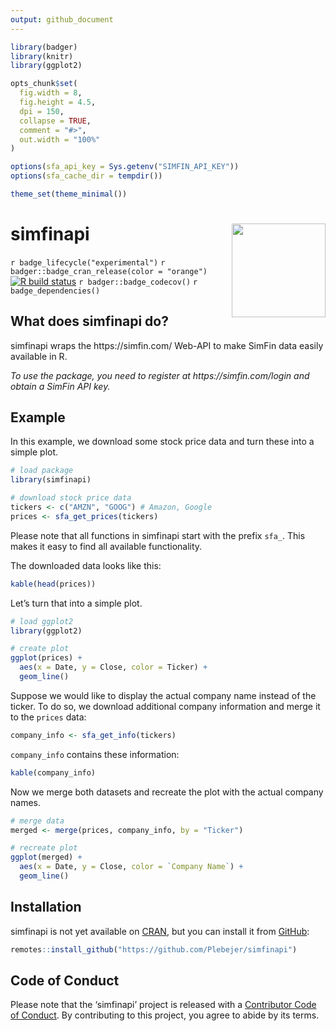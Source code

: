 ```yaml
---
output: github_document
---
```


<!-- README.md is generated from README.Rmd. Please edit that file -->

```r
library(badger)
library(knitr)
library(ggplot2)

opts_chunk$set(
  fig.width = 8,
  fig.height = 4.5,
  dpi = 150,
  collapse = TRUE,
  comment = "#>",
  out.width = "100%"
)

options(sfa_api_key = Sys.getenv("SIMFIN_API_KEY"))
options(sfa_cache_dir = tempdir())

theme_set(theme_minimal())
```

# simfinapi <img src="https://github.com/Plebejer/simfinapi/blob/master/logo.png?raw=true" align="right" height="150">

`r badge_lifecycle("experimental")`
`r badger::badge_cran_release(color = "orange")`
[![R build status](https://github.com/Plebejer/simfinapi/workflows/R-CMD-check/badge.svg)](https://github.com/Plebejer/simfinapi/actions)
`r badger::badge_codecov()`
`r badge_dependencies()`

## What does simfinapi do?
simfinapi wraps the https://simfin.com/ Web-API to make SimFin data easily
available in R. 

*To use the package, you need to register at https://simfin.com/login and obtain
a SimFin API key.*


## Example
In this example, we download some stock price data and turn these into a simple
plot.

```r
# load package
library(simfinapi)

# download stock price data
tickers <- c("AMZN", "GOOG") # Amazon, Google
prices <- sfa_get_prices(tickers)
```

Please note that all functions in simfinapi start with the prefix `sfa_`. This
makes it easy to find all available functionality.

The downloaded data looks like this:

```r
kable(head(prices))
```

Let's turn that into a simple plot.

```r
# load ggplot2
library(ggplot2)

# create plot
ggplot(prices) +
  aes(x = Date, y = Close, color = Ticker) +
  geom_line()
```

Suppose we would like to display the actual company name instead of the ticker.
To do so, we download additional company information and merge it to the
`prices` data:

```r
company_info <- sfa_get_info(tickers)
```

`company_info` contains these information:

```r
kable(company_info)
```

Now we merge both datasets and recreate the plot with the actual company names.

```r
# merge data
merged <- merge(prices, company_info, by = "Ticker")

# recreate plot
ggplot(merged) +
  aes(x = Date, y = Close, color = `Company Name`) +
  geom_line()
```

## Installation

simfinapi is not yet available on [CRAN](https://cran.r-project.org/), but you
can install it from [GitHub](https://github.com/Plebejer/simfinapi):

```r
remotes::install_github("https://github.com/Plebejer/simfinapi")
```

## Code of Conduct
Please note that the 'simfinapi' project is released with a
[Contributor Code of Conduct](.github/CODE_OF_CONDUCT.md).
By contributing to this project, you agree to abide by its terms.   
